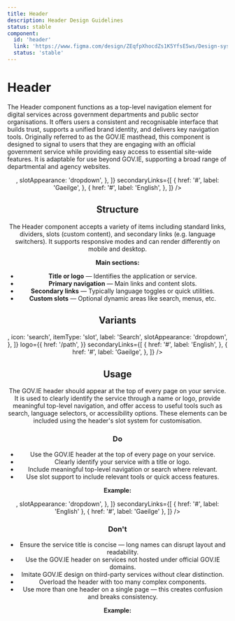 ```yaml
---
title: Header
description: Header Design Guidelines
status: stable
component:
  id: 'header'
  link: 'https://www.figma.com/design/ZEqfpXhocdZs1K5YfsE5ws/Design-system?node-id=258-2288'
  status: 'stable'
---
```


# Header

The Header component functions as a top-level navigation element for digital services across government departments and public sector organisations.
It offers users a consistent and recognisable interface that builds trust, supports a unified brand identity, and delivers key navigation tools.
Originally referred to as the GOV.IE masthead, this component is designed to signal to users that they are engaging with an official government service while providing easy access to essential site-wide features. It is adaptable for use beyond GOV.IE, supporting a broad range of departmental and agency websites.

<Section current="design">

<ComponentPreview className="gi-not-prose">
  <Header
    title="Application title"
    addDefaultMobileMenu
    items={[
      { label: 'Departments', itemType: 'link', href: '#' },
      { label: 'Services', itemType: 'link', href: '#' },
      { itemType: 'divider' },
      {
        label: 'Search',
        icon: 'search',
        itemType: 'slot',
        component: <HeaderSearch />,
        slotAppearance: 'dropdown',
      },
    ]}
    secondaryLinks={[
      {
        href: '#',
        label: 'Gaeilge',
      },
      {
        href: '#',
        label: 'English',
      },
    ]}
  />
</ComponentPreview>
<FigmaPreviewButton href="https://www.figma.com/design/ZEqfpXhocdZs1K5YfsE5ws/Design-system?node-id=258-2288" />

## Structure

The Header component accepts a variety of items including standard links, dividers, slots (custom content), and secondary links (e.g. language switchers). It supports responsive modes and can render differently on mobile and desktop.

**Main sections:**

- **Title or logo** — Identifies the application or service.
- **Primary navigation** — Main links and content slots.
- **Secondary links** — Typically language toggles or quick utilities.
- **Custom slots** — Optional dynamic areas like search, menus, etc.

## Variants

<ComponentPreviewLayout className="flex-col gap-10">
  <ComponentPreviewItem className="block h-full w-full">
    <Header />
  </ComponentPreviewItem>
  <ComponentPreviewItem className="block h-full w-full">
    <Header
      items={[
        {
          href: '#',
          itemType: 'link',
          label: 'News',
          showItemMode: 'desktop-only',
        },
        {
          href: '#',
          itemType: 'link',
          label: 'Departments',
          showItemMode: 'desktop-only',
        },
        {
          href: '#',
          itemType: 'link',
          label: 'Services',
          showItemMode: 'desktop-only',
        },
      ]}
      logo={{
        href: '/path',
      }}
    />
  </ComponentPreviewItem>
  <ComponentPreviewItem className="block h-full w-full">
    <Header
      items={[
        {
          component: <HeaderSearch />,
          icon: 'search',
          itemType: 'slot',
          label: 'Search',
          slotAppearance: 'dropdown',
        },
      ]}
      logo={{
        href: '/path',
      }}
      secondaryLinks={[
        {
          href: '#',
          label: 'English',
        },
        {
          href: '#',
          label: 'Gaeilge',
        },
      ]}
    />
  </ComponentPreviewItem>
</ComponentPreviewLayout>

## Usage

The GOV.IE header should appear at the top of every page on your service. It is used to clearly identify the service through a name or logo, provide meaningful top-level navigation, and offer access to useful tools such as search, language selectors, or accessibility options. These elements can be included using the header's slot system for customisation.

### Do

- Use the GOV.IE header at the top of every page on your service.
- Clearly identify your service with a title or logo.
- Include meaningful top-level navigation or search where relevant.
- Use slot support to include relevant tools or quick access features.

**Example:**

<ComponentContainer fullWidth>
  <Header
    title="Tax Services"
    items={[
      { label: 'Home', itemType: 'link', href: '/' },
      { itemType: 'divider' },
      {
        label: 'Search',
        itemType: 'slot',
        icon: 'search',
        component: <HeaderSearch />,
        slotAppearance: 'dropdown',
      },
    ]}
    secondaryLinks={[
      { href: '#', label: 'English' },
      { href: '#', label: 'Gaeilge' },
    ]}
  />
</ComponentContainer>

### Don't

- Ensure the service title is concise — long names can disrupt layout and readability.
- Use the GOV.IE header on services not hosted under official GOV.IE domains.
- Imitate GOV.IE design on third-party services without clear distinction.
- Overload the header with too many complex components.
- Use more than one header on a single page — this creates confusion and breaks consistency.

**Example:**

<ComponentContainer fullWidth>
  <Header
    title="Private App"
    items={[
      { label: 'Everything', itemType: 'link', href: '#' },
      { label: 'Contact', itemType: 'link', href: '#' },
      { label: 'More', itemType: 'link', href: '#' },
    ]}
  />
</ComponentContainer>
</Section>
